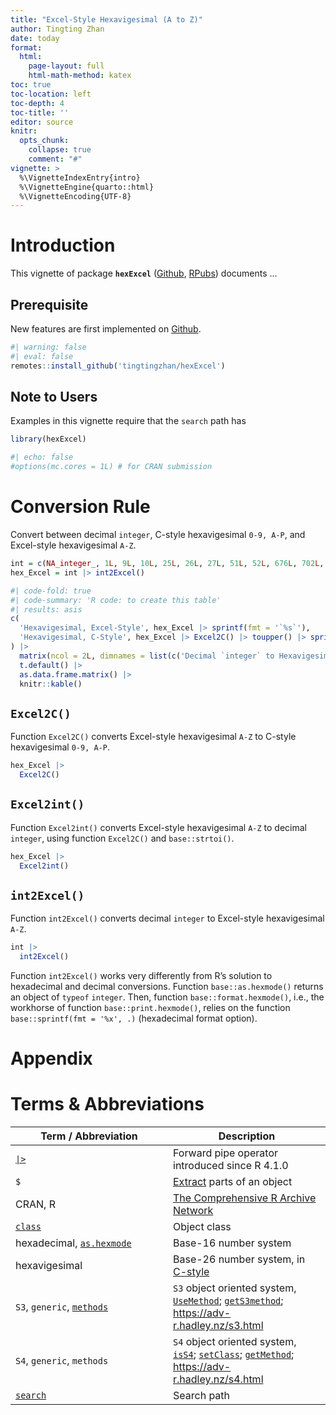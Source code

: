 ```yaml
---
title: "Excel-Style Hexavigesimal (A to Z)"
author: Tingting Zhan
date: today
format: 
  html:
    page-layout: full
    html-math-method: katex
toc: true
toc-location: left
toc-depth: 4
toc-title: ''
editor: source
knitr:
  opts_chunk: 
    collapse: true
    comment: "#" 
vignette: >
  %\VignetteIndexEntry{intro}
  %\VignetteEngine{quarto::html}
  %\VignetteEncoding{UTF-8}
---
```


# Introduction

This vignette of package **`hexExcel`** ([Github](https://github.com/tingtingzhan/hexExcel), [RPubs](https://rpubs.com/tingtingzhan/hexExcel)) documents ...

## Prerequisite

New features are first implemented on [Github](https://github.com/tingtingzhan/TukeyGH77).

```r
#| warning: false
#| eval: false
remotes::install_github('tingtingzhan/hexExcel')
```

## Note to Users

Examples in this vignette require that the `search` path has

```r
library(hexExcel)
```

```r
#| echo: false
#options(mc.cores = 1L) # for CRAN submission
```

# Conversion Rule

Convert between decimal `integer`, C-style hexavigesimal `0-9, A-P`, and Excel-style hexavigesimal `A-Z`.

```r
int = c(NA_integer_, 1L, 9L, 10L, 25L, 26L, 27L, 51L, 52L, 676L, 702L, 703L)
hex_Excel = int |> int2Excel()
```

```r
#| code-fold: true
#| code-summary: 'R code: to create this table'
#| results: asis
c(
  'Hexavigesimal, Excel-Style', hex_Excel |> sprintf(fmt = '`%s`'),
  'Hexavigesimal, C-Style', hex_Excel |> Excel2C() |> toupper() |> sprintf(fmt = '`%s`')
) |>
  matrix(ncol = 2L, dimnames = list(c('Decimal `integer` to Hexavigesimal', as.character(int)), NULL)) |>
  t.default() |>
  as.data.frame.matrix() |> 
  knitr::kable() 
```

## `Excel2C()`

Function `Excel2C()` converts Excel-style hexavigesimal `A-Z` to C-style hexavigesimal `0-9, A-P`.

```r
hex_Excel |>
  Excel2C()
```

## `Excel2int()`

Function `Excel2int()` converts Excel-style hexavigesimal `A-Z` to decimal `integer`, using function `Excel2C()` and `base::strtoi()`.

```r
hex_Excel |>
  Excel2int()
```

## `int2Excel()`

Function `int2Excel()` converts decimal `integer` to Excel-style hexavigesimal `A-Z`.

```r
int |> 
  int2Excel()
```

Function `int2Excel()` works very differently from R's solution to hexadecimal and decimal conversions. Function `base::as.hexmode()` returns an object of `typeof` `integer`. Then, function `base::format.hexmode()`, i.e., the workhorse of function `base::print.hexmode()`, relies on the function `base::sprintf(fmt = '%x', .)` (hexadecimal format option).


# Appendix

# Terms & Abbreviations

| Term / Abbreviation | Description |
|------------------------------------|------------------------------------|
| [`|>`](https://search.r-project.org/R/refmans/base/html/pipeOp.html) | Forward pipe operator introduced since R 4.1.0 |
| `$` | [Extract](https://search.r-project.org/R/refmans/base/html/Extract.html) parts of an object |
| CRAN, R | [The Comprehensive R Archive Network](https://cran.r-project.org) |
| [`class`](https://search.r-project.org/R/refmans/base/html/class.html) | Object class |
| hexadecimal, [`as.hexmode`](https://search.r-project.org/R/refmans/base/html/hexmode.html) | Base-16 number system |
| hexavigesimal | Base-26 number system, in [C-style](https://mathworld.wolfram.com/Hexavigesimal.html) |
| `S3`, `generic`, [`methods`](https://search.r-project.org/R/refmans/utils/html/methods.html) | `S3` object oriented system, [`UseMethod`](https://search.r-project.org/R/refmans/base/html/UseMethod.html); [`getS3method`](https://search.r-project.org/R/refmans/utils/html/getS3method.html); <https://adv-r.hadley.nz/s3.html> |
| `S4`, `generic`, `methods` | `S4` object oriented system, [`isS4`](https://search.r-project.org/R/refmans/base/html/isS4.html); [`setClass`](https://search.r-project.org/R/refmans/methods/html/setClass.html); [`getMethod`](https://search.r-project.org/R/refmans/methods/html/getMethod.html); <https://adv-r.hadley.nz/s4.html> |
| [`search`](https://search.r-project.org/R/refmans/base/html/search.html) | Search path |

